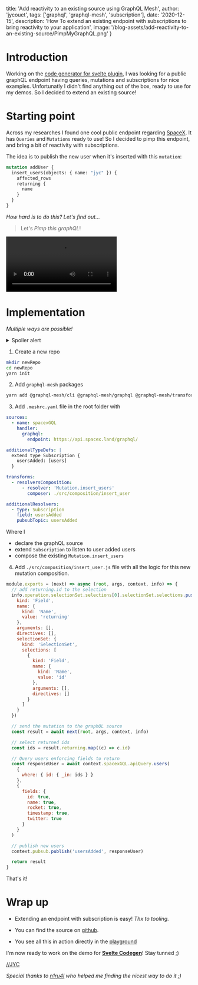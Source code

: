 
  title: 'Add reactivity to an existing source using GraphQL Mesh',
  author: 'jycouet',
  tags: ['graphql', 'graphql-mesh', 'subscription'],
  date: '2020-12-15',
  description:
    'How To extend an existing endpoint with subscriptions to bring reactivity to your application',
  image: '/blog-assets/add-reactivity-to-an-existing-source/PimpMyGraphQL.png'
}


# Introduction

Working on the [code generator for svelte plugin](https://github.com/ticruz38/graphql-codegen-svelte-apollo), I was looking for a public graphQL endpoint having queries, mutations and subscriptions for nice examples.
Unfortunatly I didn't find anything out of the box, ready to use for my demos. So I decided to extend an existing source!

# Starting point

Across my researches I found one cool public endpoint regarding [SpaceX](https://api.spacex.land/graphql/). It has `Queries` and `Mutations` ready to use!
So I decided to pimp this endpoint, and bring a bit of reactivity with subscriptions.

The idea is to publish the new user when it's inserted with this `mutation`:

```graphql
mutation addUser {
  insert_users(objects: { name: "jyc" }) {
    affected_rows
    returning {
      name
    }
  }
}
```

_How hard is to do this? Let's find out..._

> Let's _Pimp this graphQL_!

![Pimp my graphQL](/blog-assets/add-reactivity-to-an-existing-source/PimpMyGraphQL.webm)

# Implementation

_Multiple ways are possible!_

<details>
  <summary>Spoiler alert</summary>
  Thanks to `graphql-mesh`, it's dead easy! 🚀🚀🚀
</details>

1. Create a new repo

```bash
mkdir newRepo
cd newRepo
yarn init
```

2. Add `graphql-mesh` packages

```bash
yarn add @graphql-mesh/cli @graphql-mesh/graphql @graphql-mesh/transform-resolvers-composition graphql
```

3. Add `.meshrc.yaml` file in the root folder with

```yaml
sources:
  - name: spacexGQL
    handler:
      graphql:
        endpoint: https://api.spacex.land/graphql/

additionalTypeDefs: |
  extend type Subscription {
    usersAdded: [users]
  }

transforms:
  - resolversComposition:
      - resolver: 'Mutation.insert_users'
        composer: ./src/composition/insert_user

additionalResolvers:
  - type: Subscription
    field: usersAdded
    pubsubTopic: usersAdded
```

Where I

- declare the graphQL source
- extend `Subscription` to listen to user added users
- compose the existing `Mutation.insert_users`

4. Add `./src/composition/insert_user.js` file with all the logic for this new mutation composition.

```js
module.exports = (next) => async (root, args, context, info) => {
  // add returning.id to the selection
  info.operation.selectionSet.selections[0].selectionSet.selections.push({
    kind: 'Field',
    name: {
      kind: 'Name',
      value: 'returning'
    },
    arguments: [],
    directives: [],
    selectionSet: {
      kind: 'SelectionSet',
      selections: [
        {
          kind: 'Field',
          name: {
            kind: 'Name',
            value: 'id'
          },
          arguments: [],
          directives: []
        }
      ]
    }
  })

  // send the mutation to the graphQL source
  const result = await next(root, args, context, info)

  // select returned ids
  const ids = result.returning.map((c) => c.id)

  // Query users enforcing fields to return
  const responseUser = await context.spacexGQL.apiQuery.users(
    {
      where: { id: { _in: ids } }
    },
    {
      fields: {
        id: true,
        name: true,
        rocket: true,
        timestamp: true,
        twitter: true
      }
    }
  )

  // publish new users
  context.pubsub.publish('usersAdded', responseUser)

  return result
}
```

That's it!

# Wrap up

- Extending an endpoint with subscription is easy! _Thx to tooling._

- You can find the source on [github](https://github.com/jycouet/space-x-land-with-sub).

- You see all this in action directly in the [playground](https://space-x-land-with-sub.herokuapp.com/)

I'm now ready to work on the demo for [**Svelte Codegen**](https://github.com/ticruz38/graphql-codegen-svelte-apollo)! Stay tunned ;)

[//JYC](https://twitter.com/jycouet)

_Special thanks to [n1ru4l](https://twitter.com/n1rual) who helped me finding the nicest way to do it ;)_
